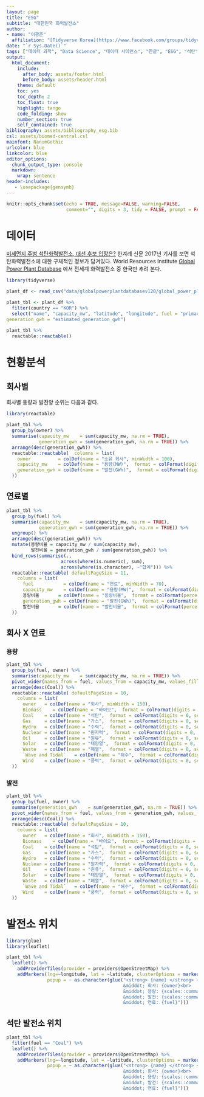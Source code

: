 ```yaml
---
layout: page
title: "ESG"
subtitle: "대한민국 화력발전소"
author:
- name: "이광춘"
  affiliation: "[Tidyverse Korea](https://www.facebook.com/groups/tidyverse/)"
date: "`r Sys.Date()`"
tags: ["데이터 과학", "Data Science", "데이터 사이언스", "한글", "ESG", "석탄", "화력발전소"]
output:
  html_document: 
    include:
      after_body: assets/footer.html
      before_body: assets/header.html
    theme: default
    toc: yes
    toc_depth: 2
    toc_float: true
    highlight: tango
    code_folding: show
    number_section: true
    self_contained: true
bibliography: assets/bibliography_esg.bib
csl: assets/biomed-central.csl
mainfont: NanumGothic
urlcolor: blue
linkcolor: blue
editor_options: 
  chunk_output_type: console
  markdown: 
    wrap: sentence
header-includes:
   - \usepackage{gensymb}
---
```


```r
knitr::opts_chunk$set(echo = TRUE, message=FALSE, warning=FALSE,
                      comment="", digits = 3, tidy = FALSE, prompt = FALSE, fig.align = 'center')
```


# 데이터 {#data}

[미세먼지 주범 석탄화력발전소, 대선 후보 입장은?](https://www.hani.co.kr/arti/society/area/793198.html) 한겨례 신문 2017년 기사를 보면 석탄화력발전소에 대한 구체적인 정보가 담겨있다. World Resources Institute [Global Power Plant Database](https://datasets.wri.org/dataset/globalpowerplantdatabase) 에서 전세계 화력발전소 중 한국만 추려 본다.

```r
library(tidyverse)

plant_df <- read_csv("data/globalpowerplantdatabasev120/global_power_plant_database.csv")

plant_tbl <- plant_df %>% 
  filter(country == "KOR") %>% 
  select("name", "capacity_mw", "latitude", "longitude", fuel = "primary_fuel", year = "commissioning_year", "owner", "url", 
generation_gwh = "estimated_generation_gwh")

plant_tbl %>% 
  reactable::reactable()
```


# 현황분석 {#eda}

## 회사별 {#owner}

회사별 용량과 발전양 순위는 다음과 같다.

```r
library(reactable)

plant_tbl %>% 
  group_by(owner) %>% 
  summarise(capacity_mw    = sum(capacity_mw, na.rm = TRUE),
            generation_gwh = sum(generation_gwh, na.rm = TRUE)) %>% 
  arrange(desc(generation_gwh)) %>% 
  reactable::reactable(  columns = list(
    owner          = colDef(name = "소유 회사", minWidth = 100),
    capacity_mw    = colDef(name = "용량(MW)",  format = colFormat(digits = 0, separators = TRUE)),
    generation_gwh = colDef(name = "발전(GWh)",  format = colFormat(digits = 0, separators = TRUE))
  ))
```

## 연료별 {#fuel-type}


```r

plant_tbl %>% 
  group_by(fuel) %>% 
  summarise(capacity_mw    = sum(capacity_mw, na.rm = TRUE),
            generation_gwh = sum(generation_gwh, na.rm = TRUE)) %>% 
  ungroup() %>% 
  arrange(desc(generation_gwh)) %>% 
  mutate(용량비율 = capacity_mw / sum(capacity_mw),
         발전비율 = generation_gwh / sum(generation_gwh)) %>% 
  bind_rows(summarise(.,
                    across(where(is.numeric), sum),
                    across(where(is.character), ~"합계"))) %>% 
  reactable::reactable( defaultPageSize = 11,
    columns = list(
      fuel           = colDef(name = "연료", minWidth = 70),
      capacity_mw    = colDef(name = "용량(MW)",  format = colFormat(digits = 0, separators = TRUE)),
      용량비율       = colDef(name = "용량비율",  format = colFormat(percent = TRUE, digits = 1)),
      generation_gwh = colDef(name = "발전(GWh)",  format = colFormat(digits = 0, separators = TRUE)),
      발전비율       = colDef(name = "발전비율",  format = colFormat(percent = TRUE, digits = 1))
  ))
```


## 회사 X 연료 {#fuel-type-owner}

### 용량 {#fuel-type-owner-capa}

```r
plant_tbl %>% 
  group_by(fuel, owner) %>% 
  summarise(capacity_mw    = sum(capacity_mw, na.rm = TRUE)) %>% 
  pivot_wider(names_from = fuel, values_from = capacity_mw, values_fill  = 0) %>% 
  arrange(desc(Coal)) %>% 
  reactable::reactable( defaultPageSize = 10,
    columns = list(
      owner   = colDef(name = "회사", minWidth = 150),
      Biomass    = colDef(name = "바이오",  format = colFormat(digits = 0, separators = TRUE)),      
      Coal    = colDef(name = "석탄",  format = colFormat(digits = 0, separators = TRUE)),
      Gas     = colDef(name = "가스",  format = colFormat(digits = 0, separators = TRUE)),
      Hydro   = colDef(name = "수력",  format = colFormat(digits = 0, separators = TRUE)),
      Nuclear = colDef(name = "원자력",  format = colFormat(digits = 0, separators = TRUE)),
      Oil     = colDef(name = "원유",  format = colFormat(digits = 0, separators = TRUE)),
      Solar   = colDef(name = "태양열",  format = colFormat(digits = 0, separators = TRUE)),
      Waste   = colDef(name = "폐열",  format = colFormat(digits = 0, separators = TRUE)),
      `Wave and Tidal`   = colDef(name = "해수",  format = colFormat(digits = 0, separators = TRUE)),
      Wind    = colDef(name = "풍력",  format = colFormat(digits = 0, separators = TRUE))
  ))  
```

### 발전 {#fuel-type-owner-generation}

```r
plant_tbl %>% 
  group_by(fuel, owner) %>% 
  summarise(generation_gwh    = sum(generation_gwh, na.rm = TRUE)) %>% 
  pivot_wider(names_from = fuel, values_from = generation_gwh, values_fill  = 0) %>% 
  arrange(desc(Coal)) %>% 
  reactable::reactable( defaultPageSize = 10,
    columns = list(
      owner   = colDef(name = "회사", minWidth = 150),
      Biomass    = colDef(name = "바이오",  format = colFormat(digits = 0, separators = TRUE)),      
      Coal    = colDef(name = "석탄",  format = colFormat(digits = 0, separators = TRUE)),
      Gas     = colDef(name = "가스",  format = colFormat(digits = 0, separators = TRUE)),
      Hydro   = colDef(name = "수력",  format = colFormat(digits = 0, separators = TRUE)),
      Nuclear = colDef(name = "원자력",  format = colFormat(digits = 0, separators = TRUE)),
      Oil     = colDef(name = "원유",  format = colFormat(digits = 0, separators = TRUE)),
      Solar   = colDef(name = "태양열",  format = colFormat(digits = 0, separators = TRUE)),
      Waste   = colDef(name = "폐열",  format = colFormat(digits = 0, separators = TRUE)),
      `Wave and Tidal`   = colDef(name = "해수",  format = colFormat(digits = 0, separators = TRUE)),
      Wind    = colDef(name = "풍력",  format = colFormat(digits = 0, separators = TRUE))
  ))  

```


# 발전소 위치 {#eda-location}

```r
library(glue)
library(leaflet)

plant_tbl %>% 
  leaflet() %>% 
    addProviderTiles(provider = providers$OpenStreetMap) %>% 
    addMarkers(lng=~longitude, lat = ~latitude, clusterOptions = markerClusterOptions(),
               popup = ~ as.character(glue("<strong> {name} </strong> <br>
                                           &middot; 회사: {owner}<br>
                                           &middot; 용량: {scales::comma(capacity_mw, accuracy = 1) } MW<br>
                                           &middot; 발전: {scales::comma(generation_gwh, accuracy = 1)} GWh<br>
                                           &middot; 연료: {fuel}")))
```

## 석탄 발전소 위치 {#eda-location-coal}

```r

plant_tbl %>% 
  filter(fuel == "Coal") %>% 
  leaflet() %>% 
    addProviderTiles(provider = providers$OpenStreetMap) %>% 
    addMarkers(lng=~longitude, lat = ~latitude, clusterOptions = markerClusterOptions(),
               popup = ~ as.character(glue("<strong> {name} </strong> <br>
                                           &middot; 회사: {owner}<br>
                                           &middot; 용량: {scales::comma(capacity_mw, accuracy = 1) } MW<br>
                                           &middot; 발전: {scales::comma(generation_gwh, accuracy = 1)} GWh<br>
                                           &middot; 연료: {fuel}")))
```

